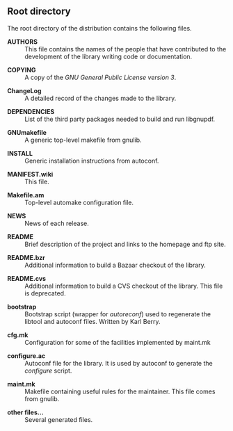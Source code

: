 ==Root directory==

The root directory of the distribution contains the following files.

; '''AUTHORS'''
: This file contains the names of the people that have contributed to the development of the library writing code or documentation.

; '''COPYING'''
: A copy of the ''GNU General Public License version 3''.

; '''ChangeLog'''
: A detailed record of the changes made to the library.

; '''DEPENDENCIES'''
: List of the third party packages needed to build and run libgnupdf.

; '''GNUmakefile'''
: A generic top-level makefile from gnulib.

; '''INSTALL'''
: Generic installation instructions from autoconf.

; '''MANIFEST.wiki'''
: This file.

; '''Makefile.am'''
: Top-level automake configuration file.

; '''NEWS'''
: News of each release.

; '''README'''
: Brief description of the project and links to the homepage and ftp site.

; '''README.bzr'''
: Additional information to build a Bazaar checkout of the library.

; '''README.cvs'''
: Additional information to build a CVS checkout of the library. This file is deprecated.

; '''bootstrap'''
: Bootstrap script (wrapper for ''autoreconf'') used to regenerate the libtool and autoconf files. Written by Karl Berry.

; '''cfg.mk'''
: Configuration for some of the facilities implemented by maint.mk

; '''configure.ac'''
: Autoconf file for the library. It is used by autoconf to generate the ''configure'' script.

; '''maint.mk'''
: Makefile containing useful rules for the maintainer. This file comes from gnulib.

; '''other files...'''
: Several generated files.
